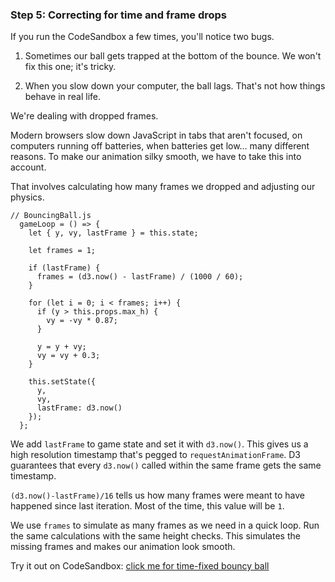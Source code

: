 ### Step 5: Correcting for time and frame drops

If you run the CodeSandbox a few times, you'll notice two bugs.

1. Sometimes our ball gets trapped at the bottom of the bounce. We won't fix
   this one; it's tricky.

2. When you slow down your computer, the ball lags. That's not how things
   behave in real life.

We're dealing with dropped frames.

Modern browsers slow down JavaScript in tabs that aren't focused, on computers
running off batteries, when batteries get low… many different reasons. To make
our animation silky smooth, we have to take this into account.

That involves calculating how many frames we dropped and adjusting our physics.

```{.javascript caption="Adjust for frame drops"}
// BouncingBall.js
  gameLoop = () => {
    let { y, vy, lastFrame } = this.state;

    let frames = 1;

    if (lastFrame) {
      frames = (d3.now() - lastFrame) / (1000 / 60);
    }

    for (let i = 0; i < frames; i++) {
      if (y > this.props.max_h) {
        vy = -vy * 0.87;
      }

      y = y + vy;
      vy = vy + 0.3;
    }

    this.setState({
      y,
      vy,
      lastFrame: d3.now()
    });
  };

```

We add `lastFrame` to game state and set it with `d3.now()`. This gives us a
high resolution timestamp that's pegged to `requestAnimationFrame`. D3
guarantees that every `d3.now()` called within the same frame gets the same
timestamp.

`(d3.now()-lastFrame)/16` tells us how many frames were meant to have happened
since last iteration. Most of the time, this value will be `1`.

We use `frames` to simulate as many frames as we need in a quick loop. Run the
same calculations with the same height checks. This simulates the missing
frames and makes our animation look smooth.

Try it out on CodeSandbox:
[click me for time-fixed bouncy ball](https://codesandbox.io/s/8n3p6720wl)